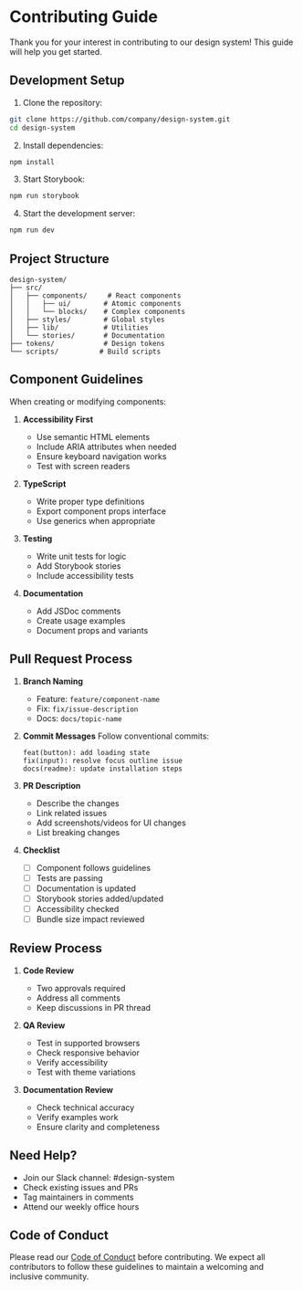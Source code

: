 
<Meta title="Documentation/Contributing" />

# Contributing Guide

Thank you for your interest in contributing to our design system! This guide will help you get started.

## Development Setup

1. Clone the repository:
```bash
git clone https://github.com/company/design-system.git
cd design-system
```

2. Install dependencies:
```bash
npm install
```

3. Start Storybook:
```bash
npm run storybook
```

4. Start the development server:
```bash
npm run dev
```

## Project Structure

```
design-system/
├── src/
│   ├── components/     # React components
│   │   ├── ui/        # Atomic components
│   │   └── blocks/    # Complex components
│   ├── styles/        # Global styles
│   ├── lib/           # Utilities
│   └── stories/       # Documentation
├── tokens/            # Design tokens
└── scripts/          # Build scripts
```

## Component Guidelines

When creating or modifying components:

1. **Accessibility First**
   - Use semantic HTML elements
   - Include ARIA attributes when needed
   - Ensure keyboard navigation works
   - Test with screen readers

2. **TypeScript**
   - Write proper type definitions
   - Export component props interface
   - Use generics when appropriate

3. **Testing**
   - Write unit tests for logic
   - Add Storybook stories
   - Include accessibility tests

4. **Documentation**
   - Add JSDoc comments
   - Create usage examples
   - Document props and variants

## Pull Request Process

1. **Branch Naming**
   - Feature: `feature/component-name`
   - Fix: `fix/issue-description`
   - Docs: `docs/topic-name`

2. **Commit Messages**
   Follow conventional commits:
   ```
   feat(button): add loading state
   fix(input): resolve focus outline issue
   docs(readme): update installation steps
   ```

3. **PR Description**
   - Describe the changes
   - Link related issues
   - Add screenshots/videos for UI changes
   - List breaking changes

4. **Checklist**
   - [ ] Component follows guidelines
   - [ ] Tests are passing
   - [ ] Documentation is updated
   - [ ] Storybook stories added/updated
   - [ ] Accessibility checked
   - [ ] Bundle size impact reviewed

## Review Process

1. **Code Review**
   - Two approvals required
   - Address all comments
   - Keep discussions in PR thread

2. **QA Review**
   - Test in supported browsers
   - Check responsive behavior
   - Verify accessibility
   - Test with theme variations

3. **Documentation Review**
   - Check technical accuracy
   - Verify examples work
   - Ensure clarity and completeness

## Need Help?

- Join our Slack channel: #design-system
- Check existing issues and PRs
- Tag maintainers in comments
- Attend our weekly office hours

## Code of Conduct

Please read our [Code of Conduct](CODE_OF_CONDUCT.md) before contributing. We expect all contributors to follow these guidelines to maintain a welcoming and inclusive community. 